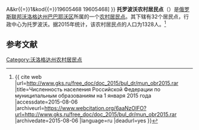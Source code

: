 {{Infobox Settlement
| official_name = 托罗波沃农村居民点
| native_name = Сельское поселение Тороповское
| settlement_type = [[农村居民点|农村居民点]]
| subdivision_type = [[国家|国家]]
| subdivision_type1 = [[州_(俄罗斯)|州]]
| subdivision_type2 = [[区_(苏联)|区]]
| subdivision_name = {{RUS}}
| subdivision_name1 = [[沃洛格达州|沃洛格达州]]
| subdivision_name2 = [[巴巴耶沃区|巴巴耶沃区]]
| seat_type = 行政中心
| seat = 托罗波沃
| population_as_of=2015
| population_footnotes = <ref name=stat />
| population_total = 1328
| coordinates_display = inline,title
| latd =  | latm =  | lats =  | latNS = N
| longd =  | longm =  | longs =  | longEW = E
| timezone = [[莫斯科时间|MSK]]
| utc_offset = +3
| blank_name = [[俄罗斯市政土地区划代码|OKTMO编码]]
| blank_info = [http://classif.spb.ru/classificators/view/tma.php?st{{=}}A&kr{{=}}1&kod{{=}}19605468 19605468]
}}
'''托罗波沃农村居民点'''（{{lang-ru|Сельское поселение Тороповское}}）是[[俄罗斯联邦|俄罗斯联邦]][[沃洛格达州|沃洛格达州]][[巴巴耶沃区|巴巴耶沃区]]所属的一个[[农村居民点|农村居民点]]。其下辖有32个居民点，行政中心为托罗波沃。据2015年统计，该农村居民点的人口为1328人。<ref name=stat>{{ cite web |url=http://www.gks.ru/free_doc/doc_2015/bul_dr/mun_obr2015.rar |title=Численность населения Российской Федерации по муниципальным образованиям на 1 января 2015 года |accessdate=2015-08-06 |archiveurl=https://www.webcitation.org/6aaNzOlFO?url=http://www.gks.ru/free_doc/doc_2015/bul_dr/mun_obr2015.rar |archivedate=2015-08-06 |language=ru |deadurl=yes }}</ref>

== 参考文献 ==
{{reflist}}

{{Russia-stub}}

[[Category:沃洛格达州农村居民点|Category:沃洛格达州农村居民点]]